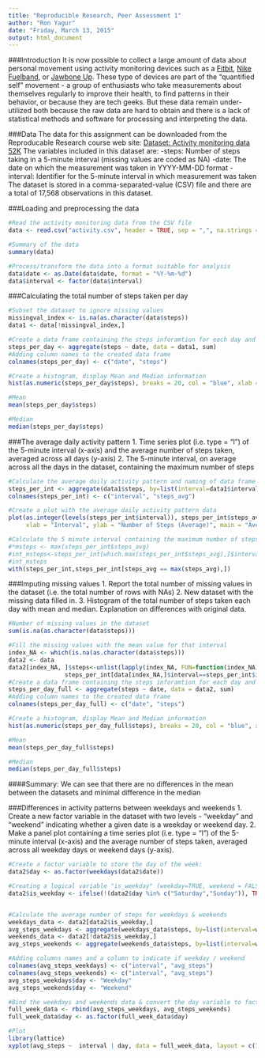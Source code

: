 ```yaml
---
title: "Reproducible Research, Peer Assessment 1"
author: "Ron Yagur"
date: "Friday, March 13, 2015"
output: html_document
---
```


###Introduction
It is now possible to collect a large amount of data about personal movement using activity monitoring devices such as a [Fitbit](http://www.fitbit.com/), [Nike Fuelband](http://www.nike.com/us/en_us/c/nikeplus-fuelband), or [Jawbone Up](https://jawbone.com/up). These type of devices are part of the "quantified self" movement - a group of enthusiasts who take measurements about themselves regularly to improve their health, to find patterns in their behavior, or because they are tech geeks. But these data remain under-utilized both because the raw data are hard to obtain and there is a lack of statistical methods and software for processing and interpreting the data.

###Data
The data for this assignment can be downloaded from the Reproducable Research course web site:
[Dataset: Activity monitoring data 52K](https://d396qusza40orc.cloudfront.net/repdata%2Fdata%2Factivity.zip)
The variables included in this dataset are:
-steps: Number of steps taking in a 5-minute interval (missing values are coded as NA)
-date: The date on which the measurement was taken in YYYY-MM-DD format
-interval: Identifier for the 5-minute interval in which measurement was taken
The dataset is stored in a comma-separated-value (CSV) file and there are a total of 17,568 observations in this dataset.

###Loading and preprocessing the data
```r
#Read the activity monitoring data from the CSV file
data <- read.csv("activity.csv", header = TRUE, sep = ",", na.strings = "NA")

#Summary of the data
summary(data)

#Process/transform the data into a format suitable for analysis
data$date <- as.Date(data$date, format = "%Y-%m-%d")
data$interval <- factor(data$interval)

```

###Calculating the total number of steps taken per day 
```r
#Subset the dataset to ignore missing values
missingval_index <- is.na(as.character(data$steps))
data1 <- data[!missingval_index,]

#Create a data frame containing the steps inforamtion for each day and naming of data frame columns
steps_per_day <- aggregate(steps ~ date, data = data1, sum)
#Adding column names to the created data frame
colnames(steps_per_day) <- c("date", "steps")

#Create a histogram, display Mean and Median information
hist(as.numeric(steps_per_day$steps), breaks = 20, col = "blue", xlab = "Number of Steps", main= "Histogram: Steps Per Day")

#Mean
mean(steps_per_day$steps)

#Median
median(steps_per_day$steps)
```
###The average daily activity pattern
1. Time series plot (i.e. type = "l") of the 5-minute interval (x-axis) and the average number of steps taken, averaged across all days (y-axis)
2. The 5-minute interval, on average across all the days in the dataset, containing the maximum number of steps
```r
#Calculate the average daily activity pattern and naming of data frame columns
steps_per_int <- aggregate(data1$steps, by=list(interval=data1$interval), FUN=mean)
colnames(steps_per_int) <- c("interval", "steps_avg")

#Create a plot with the average daily activity pattern data 
plot(as.integer(levels(steps_per_int$interval)), steps_per_int$steps_avg, type="l",
     xlab = "Interval", ylab = "Number of Steps (Average)", main = "Average Daily Activity Pattern",  col ="blue")

#Calculate the 5 minute interval containing the maximum number of steps on average across all the days in the dataset
#*msteps <- max(steps_per_int$steps_avg)
#int_msteps<-steps_per_int[which.max(steps_per_int$steps_avg),]$interval
#int_msteps
with(steps_per_int,steps_per_int[steps_avg == max(steps_avg),])
```
###Imputing missing values
1. Report the total number of missing values in the dataset (i.e. the total number of rows with NAs)
2. New dataset with the missing data filled in.
3. Histogram of the total number of steps taken each day with mean and median. Explanation on differences with original data.
```r
#Number of missing values in the dataset
sum(is.na(as.character(data$steps)))

#Fill the missing values with the mean value for that interval
index_NA <- which(is.na(as.character(data$steps)))
data2 <- data
data2[index_NA, ]$steps<-unlist(lapply(index_NA, FUN=function(index_NA){
                steps_per_int[data[index_NA,]$interval==steps_per_int$interval,]$steps_avg}))
#Create a data frame containing the steps inforamtion for each day and naming of data frame columns
steps_per_day_full <- aggregate(steps ~ date, data = data2, sum)
#Adding column names to the created data frame
colnames(steps_per_day_full) <- c("date", "steps")

#Create a histogram, display Mean and Median information
hist(as.numeric(steps_per_day_full$steps), breaks = 20, col = "blue", xlab = "Number of Steps", main= "Histogram: Steps Per Day Full")

#Mean
mean(steps_per_day_full$steps)

#Median
median(steps_per_day_full$steps)
```
####Summary: We can see that there are no differences in the mean between the datasets and minimal difference in the median

###Differences in activity patterns between weekdays and weekends
1. Create a new factor variable in the dataset with two levels - "weekday" and "weekend" indicating whether a given date is a weekday or weekend day.
2. Make a panel plot containing a time series plot (i.e. type = "l") of the 5-minute interval (x-axis) and the average number of steps taken, averaged across all weekday days or weekend days (y-axis). 
```r
#Create a factor variable to store the day of the week:
data2$day <- as.factor(weekdays(data2$date))

#Creating a logical variable "is_weekday" (weekday=TRUE, weekend = FALSE) :
data2$is_weekday <- ifelse(!(data2$day %in% c("Saturday","Sunday")), TRUE, FALSE) 


#Calculate the average number of steps for weekdays & weekends
weekdays_data <- data2[data2$is_weekday,]
avg_steps_weekdays <- aggregate(weekdays_data$steps, by=list(interval=weekdays_data$interval), FUN=mean)
weekends_data <- data2[!data2$is_weekday,]
avg_steps_weekends <- aggregate(weekends_data$steps, by=list(interval=weekends_data$interval), FUN=mean)

#Adding columns names and a column to indicate if weekday / weekend
colnames(avg_steps_weekdays) <- c("interval", "avg_steps")
colnames(avg_steps_weekends) <- c("interval", "avg_steps")
avg_steps_weekdays$day <- "Weekday"
avg_steps_weekends$day <- "Weekend"

#Bind the weekdays and weekends data & convert the day variable to factor
full_week_data <- rbind(avg_steps_weekdays, avg_steps_weekends)
full_week_data$day <- as.factor(full_week_data$day)

#Plot
library(lattice)
xyplot(avg_steps ~  interval | day, data = full_week_data, layout = c(1,2), type ="l", ylab="Number of Steps")
```


